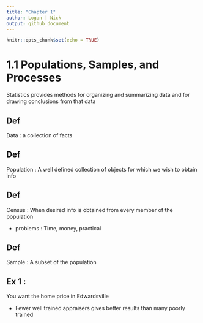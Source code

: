 ```yaml
---
title: "Chapter 1"
author: Logan | Nick
output: github_document
---
```


```r
knitr::opts_chunk$set(echo = TRUE)
```

# 1.1 Populations, Samples, and Processes

Statistics provides methods for organizing and summarizing data and for drawing conclusions from that data

Def
---

Data : a collection of facts

Def
---

Population : A well defined collection of objects for which we wish to obtain info

Def
---

Census : When desired info is obtained from every member of the population

 - problems : Time, money, practical

Def
---

Sample : A subset of the population

Ex 1 : 
---

You want the home price in Edwardsville

 - Fewer well trained appraisers gives better results than many poorly trained 
